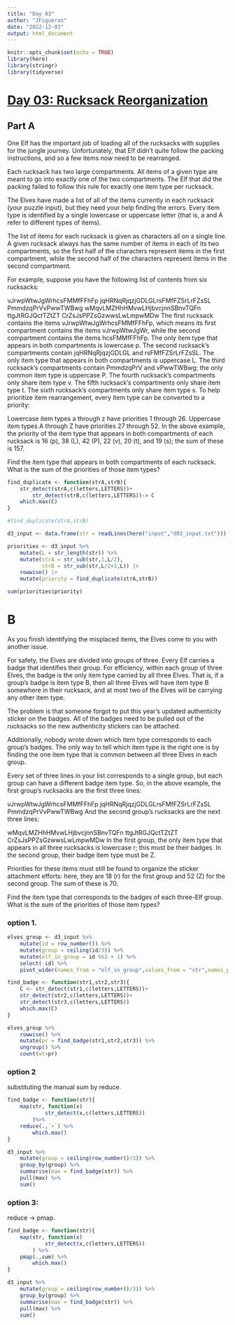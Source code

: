 ---
title: "Day 03"
author: "JFigueras"
date: "2022-12-03"
output: html_document
---

```{r setup, include=FALSE}
knitr::opts_chunk$set(echo = TRUE)
library(here)
library(stringr)
library(tidyverse)
```

# [Day 03: Rucksack Reorganization](https://adventofcode.com/2022/day/3)

## Part A 

One Elf has the important job of loading all of the rucksacks with supplies for the jungle journey. Unfortunately, that Elf didn't quite follow the packing instructions, and so a few items now need to be rearranged.

Each rucksack has two large compartments. All items of a given type are meant to go into exactly one of the two compartments. The Elf that did the packing failed to follow this rule for exactly one item type per rucksack.

The Elves have made a list of all of the items currently in each rucksack (your puzzle input), but they need your help finding the errors. Every item type is identified by a single lowercase or uppercase letter (that is, a and A refer to different types of items).

The list of items for each rucksack is given as characters all on a single line. A given rucksack always has the same number of items in each of its two compartments, so the first half of the characters represent items in the first compartment, while the second half of the characters represent items in the second compartment.

For example, suppose you have the following list of contents from six rucksacks:

vJrwpWtwJgWrhcsFMMfFFhFp
jqHRNqRjqzjGDLGLrsFMfFZSrLrFZsSL
PmmdzqPrVvPwwTWBwg
wMqvLMZHhHMvwLHjbvcjnnSBnvTQFn
ttgJtRGJQctTZtZT
CrZsJsPPZsGzwwsLwLmpwMDw
The first rucksack contains the items vJrwpWtwJgWrhcsFMMfFFhFp, which means its first compartment contains the items vJrwpWtwJgWr, while the second compartment contains the items hcsFMMfFFhFp. The only item type that appears in both compartments is lowercase p.
The second rucksack's compartments contain jqHRNqRjqzjGDLGL and rsFMfFZSrLrFZsSL. The only item type that appears in both compartments is uppercase L.
The third rucksack's compartments contain PmmdzqPrV and vPwwTWBwg; the only common item type is uppercase P.
The fourth rucksack's compartments only share item type v.
The fifth rucksack's compartments only share item type t.
The sixth rucksack's compartments only share item type s.
To help prioritize item rearrangement, every item type can be converted to a priority:

Lowercase item types a through z have priorities 1 through 26.
Uppercase item types A through Z have priorities 27 through 52.
In the above example, the priority of the item type that appears in both compartments of each rucksack is 16 (p), 38 (L), 42 (P), 22 (v), 20 (t), and 19 (s); the sum of these is 157.

Find the item type that appears in both compartments of each rucksack. What is the sum of the priorities of those item types?

```{r}
find_duplicate <- function(strA,strB){
    str_detect(strA,c(letters,LETTERS))+
        str_detect(strB,c(letters,LETTERS))-> C
    which.max(C)
}

#find_duplicate(strA,strB)

d3_input <- data.frame(str = readLines(here("input","d03_input.txt"))) 

priorities <- d3_input %>%
    mutate(L = str_length(str)) %>% 
    mutate(strA = str_sub(str,1,L/2),
           strB = str_sub(str,L/2+1,L)) |> 
    rowwise() |> 
    mutate(priority = find_duplicate(strA,strB))

sum(priorities$priority)
```

# B

As you finish identifying the misplaced items, the Elves come to you with another issue.

For safety, the Elves are divided into groups of three. Every Elf carries a badge that identifies their group. For efficiency, within each group of three Elves, the badge is the only item type carried by all three Elves. That is, if a group's badge is item type B, then all three Elves will have item type B somewhere in their rucksack, and at most two of the Elves will be carrying any other item type.

The problem is that someone forgot to put this year's updated authenticity sticker on the badges. All of the badges need to be pulled out of the rucksacks so the new authenticity stickers can be attached.

Additionally, nobody wrote down which item type corresponds to each group's badges. The only way to tell which item type is the right one is by finding the one item type that is common between all three Elves in each group.

Every set of three lines in your list corresponds to a single group, but each group can have a different badge item type. So, in the above example, the first group's rucksacks are the first three lines:

vJrwpWtwJgWrhcsFMMfFFhFp jqHRNqRjqzjGDLGLrsFMfFZSrLrFZsSL PmmdzqPrVvPwwTWBwg And the second group's rucksacks are the next three lines:

wMqvLMZHhHMvwLHjbvcjnnSBnvTQFn ttgJtRGJQctTZtZT CrZsJsPPZsGzwwsLwLmpwMDw In the first group, the only item type that appears in all three rucksacks is lowercase r; this must be their badges. In the second group, their badge item type must be Z.

Priorities for these items must still be found to organize the sticker attachment efforts: here, they are 18 (r) for the first group and 52 (Z) for the second group. The sum of these is 70.

Find the item type that corresponds to the badges of each three-Elf group. What is the sum of the priorities of those item types?

### option 1.

```{r}
elves_group <- d3_input %>% 
    mutate(id = row_number()) %>%
    mutate(group = ceiling(id/3)) %>%
    mutate(elf_in_group = id %%3 + 1) %>% 
    select(-id) %>% 
    pivot_wider(names_from = "elf_in_group",values_from = "str",names_prefix = "str")

find_badge <- function(str1,str2,str3){
    C <- str_detect(str1,c(letters,LETTERS))+
    str_detect(str2,c(letters,LETTERS))+ 
    str_detect(str3,c(letters,LETTERS))
    which.max(C)
}

elves_group %>%
    rowwise() %>%
    mutate(pr = find_badge(str1,str2,str3)) %>% 
    ungroup() %>% 
    count(wt=pr)
```


### option 2

substituting the manual sum by reduce.

```{r}

find_badge <- function(str){
    map(str, function(x)
            str_detect(x,c(letters,LETTERS))
        )%>% 
    reduce(.,`+`) %>%
        which.max()
}

d3_input %>% 
    mutate(group = ceiling(row_number()/3)) %>%
    group_by(group) %>% 
    summarise(max = find_badge(str)) %>%
    pull(max) %>%
    sum() 
```



### option 3: 

reduce -> pmap.

```{r}

find_badge <- function(str){
    map(str, function(x)
            str_detect(x,c(letters,LETTERS))
        ) %>% 
    pmap(.,sum) %>% 
        which.max()
}

d3_input %>% 
    mutate(group = ceiling(row_number()/3)) %>%
    group_by(group) %>% 
    summarise(max = find_badge(str)) %>%
    pull(max) %>%
    sum() 
```

